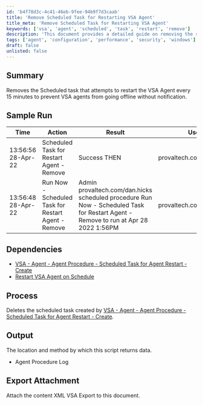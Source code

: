 ```yaml
---
id: 'b4f78d3c-4c41-46eb-9fee-94b9f7d3caab'
title: 'Remove Scheduled Task for Restarting VSA Agent'
title_meta: 'Remove Scheduled Task for Restarting VSA Agent'
keywords: ['vsa', 'agent', 'scheduled', 'task', 'restart', 'remove']
description: 'This document provides a detailed guide on removing the scheduled task that attempts to restart the VSA Agent every 15 minutes. This helps prevent VSA agents from going offline without notification, ensuring better management and performance of your VSA environment.'
tags: ['agent', 'configuration', 'performance', 'security', 'windows']
draft: false
unlisted: false
---
```

## Summary

Removes the Scheduled task that attempts to restart the VSA Agent every 15 minutes to prevent VSA agents from going offline without notification.

## Sample Run

| Time                   | Action                                             | Result                                                                                                 | User                       |
|------------------------|---------------------------------------------------|--------------------------------------------------------------------------------------------------------|----------------------------|
| 13:56:56 28-Apr-22     | Scheduled Task for Restart Agent - Remove         | Success THEN                                                                                           | provaltech.com/dan.hicks   |
| 13:56:48 28-Apr-22     | Run Now - Scheduled Task for Restart Agent - Remove | Admin provaltech.com/dan.hicks scheduled procedure Run Now - Scheduled Task for Restart Agent - Remove to run at Apr 28 2022 1:56PM | provaltech.com/dan.hicks   |

## Dependencies

- [VSA - Agent - Agent Procedure - Scheduled Task for Agent Restart - Create](https://proval.itglue.com/DOC-5078775-9791995)
- [Restart VSA Agent on Schedule](https://proval.itglue.com/DOC-5078775-9792122)

## Process

Deletes the scheduled task created by [VSA - Agent - Agent Procedure - Scheduled Task for Agent Restart - Create](https://proval.itglue.com/DOC-5078775-9791995).

## Output

The location and method by which this script returns data.

- Agent Procedure Log

## Export Attachment

Attach the content XML VSA Export to this document.











